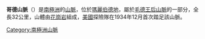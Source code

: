 '''哥德山脈'''（{{lang-en|Gothic Mountains}}）是[[南極洲|南極洲]]的[[山脈|山脈]]，位於[[瑪麗伯德地|瑪麗伯德地]]，屬於[[毛德王后山脈|毛德王后山脈]]的一部分，全長32公里，山體由[[花崗岩|花崗岩]]組成，[[美國|美國]]探險隊在1934年12月首次踏足該山脈。

{{coord|86|00|S|150|00|W|type:mountain|display=title}}

{{Antarctica-geo-stub}}
[[Category:南極洲山脈|Category:南極洲山脈]]
